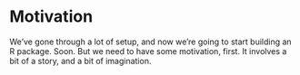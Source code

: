 # Motivation

We've gone through a lot of setup, and now we're going to start building an R package. Soon. But we need to have some motivation, first. It involves a bit of a story, and a bit of imagination.
